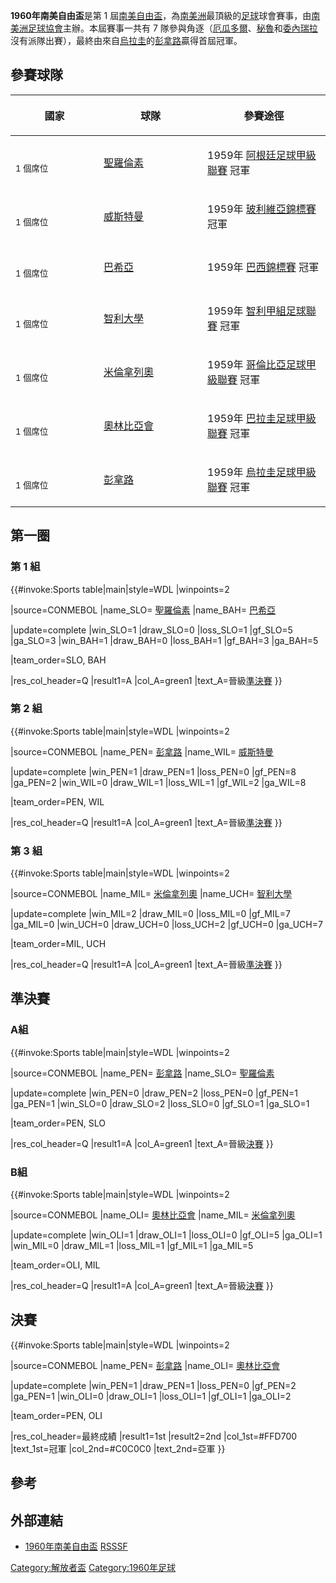 {{unreferenced|time=2018-05-29T04:39:18+00:00}}
{{noteTA
|G1=南美球會
}}
{{Infobox 國際足球賽事賽季
| tourney_name          = 南美自由盃
| year                  = 1960
| image                 = 
| size                  = 
| caption               = 
| edition               = 1
| defending_champ_other = 
| dates                 = 1960年4月19日–6月19日
| num_teams             = 7 隊
| associations          = 7
| champion_other        = {{flagicon|URU}} [[佩那羅爾足球俱樂部|彭拿路]]
| count                 = 1
| second_other          = {{flagicon|PAR|1954}} [[奧林匹亞俱樂部|奧林比亞會]]
| matches               = 13
| goals                 = 39
| attendance            = 
| top_scorer            = {{flagicon|ECU}} {{link-en|Alberto Spencer|Alberto Spencer}}<br>（7 球）
| player                = 
| prevseason            = [[南美洲冠軍錦標賽|1948]]
| nextseason            = [[1961年南美自由盃|1961]]
}}

'''1960年南美自由盃'''是第 1 屆[[南美自由盃|南美自由盃]]，為[[南美洲|南美洲]]最頂級的[[足球|足球]]球會賽事，由[[南美洲足球協會|南美洲足球協會]]主辦。本屆賽事一共有 7 隊參與角逐（[[厄瓜多爾|厄瓜多爾]]、[[秘魯|秘魯]]和[[委內瑞拉|委內瑞拉]]沒有派隊出賽），最終由來自[[烏拉圭|烏拉圭]]的[[佩那羅爾足球俱樂部|彭拿路]]贏得首屆冠軍。

==參賽球隊==
{| class="wikitable"
|- 
!width=125|國家
!width=150|球隊
!參賽途徑
|-
|{{flag|ARG|alt}}<br /><small>1 個席位</small>
|[[阿爾馬格羅聖羅倫素體育會|聖羅倫素]]
|1959年 [[阿根廷足球甲級聯賽|阿根廷足球甲級聯賽]] 冠軍
|-
|{{flag|BOL}}<br /><small>1 個席位</small>
|[[喬治維爾斯特爾曼俱樂部|威斯特曼]]
|1959年 [[玻利維亞足球甲級聯賽|玻利維亞錦標賽]] 冠軍
|-
|{{flag|BRA|1960}}<br /><small>1 個席位</small>
|[[巴伊亞競技俱樂部|巴希亞]]
|1959年 [[巴西足球甲級聯賽|巴西錦標賽]] 冠軍
|-
|{{flag|CHI}}<br /><small>1 個席位</small>
|[[智利大學足球俱樂部|智利大學]]
|1959年 [[智利甲組足球聯賽|智利甲組足球聯賽]] 冠軍
|-
|{{flag|COL}}<br /><small>1 個席位</small>
|[[百萬富翁足球俱樂部|米倫拿列奧]]
|1959年 [[哥倫比亞足球甲級聯賽|哥倫比亞足球甲級聯賽]] 冠軍
|-
|{{flag|PAR|1954}}<br /><small>1 個席位</small>
|[[奧林匹亞俱樂部|奧林比亞會]]
|1959年 [[巴拉圭足球甲級聯賽|巴拉圭足球甲級聯賽]] 冠軍
|-
|{{flag|URU}}<br /><small>1 個席位</small>
|[[佩那羅爾足球俱樂部|彭拿路]]
|1959年 [[烏拉圭足球甲級聯賽|烏拉圭足球甲級聯賽]] 冠軍
|}

==第一圈==
===第 1 組===
{{#invoke:Sports table|main|style=WDL
|winpoints=2

|source=CONMEBOL
|name_SLO={{fbaicon|ARG|alt}} [[阿爾馬格羅聖羅倫素體育會|聖羅倫素]]
|name_BAH={{fbaicon|BRA|1960}} [[巴伊亞競技俱樂部|巴希亞]]

<!--UPDATE standings below (including date)-->
|update=complete
|win_SLO=1 |draw_SLO=0 |loss_SLO=1 |gf_SLO=5 |ga_SLO=3
|win_BAH=1 |draw_BAH=0 |loss_BAH=1 |gf_BAH=3 |ga_BAH=5

<!--UPDATE positions below (check tiebreakers)-->
|team_order=SLO, BAH

|res_col_header=Q
|result1=A
|col_A=green1 |text_A=晉級[[#準決賽|準決賽]]
}}

{{footballbox_collapsible
|date = 1960年4月20日
|team1 = [[阿爾馬格羅聖羅倫素體育會|聖羅倫素]] {{flagicon|ARG|alt}}
|score = 3–0
|team2 = {{flagicon|BRA|1960}} [[巴伊亞競技俱樂部|巴希亞]]
|goals1 = [[Oscar_Rossi|Rossi]] {{goal|}}<br>[[Ramón_Ruiz|Ruiz]] {{goal|}}<br>[[José_Sanfilippo|Sanfilippo]] {{goal|}}
|goals2 = 
|stadium = [[Estadio_Tomas_Adolfo_Duco|Palacio Ducó]]，[[布宜諾斯艾利斯|布宜諾斯艾利斯]]
|attendance = ≈10,000
|referee = Esteban Marino（[[烏拉圭足球協會|烏拉圭]]）
}}
{{footballbox_collapsible
|date = 1960年5月3日
|team1 = [[巴伊亞競技俱樂部|巴希亞]] {{flagicon|BRA|1960}}
|score = 3–2
|team2 = {{flagicon|ARG|alt}} [[阿爾馬格羅聖羅倫素體育會|聖羅倫素]]
|goals1 = [[Carlos_Domingues_Viana|Carlitos]] {{goal|}}<br>[[Flávio_Santos|Flavio]] {{goal|}}<br>[[Mário_da_Nova_Bahia|Marito]] {{goal|}}
|goals2 = {{goal|}}{{goal|}} [[José_Sanfilippo|Sanfilippo]]
|stadium = [[Estádio_Fonte_Nova|Estádio Fonte Nova]]，[[薩爾瓦多_(巴西)|薩爾瓦多]]
|attendance = ≈18,000
|referee =Eustasio Catebeke（[[巴拉圭足球協會|巴拉圭]]） }}

===第 2 組===
{{#invoke:Sports table|main|style=WDL
|winpoints=2

|source=CONMEBOL
|name_PEN={{fbaicon|URU|alt}} [[佩那羅爾足球俱樂部|彭拿路]]
|name_WIL={{fbaicon|BOL|alt}} [[喬治維爾斯特爾曼俱樂部|威斯特曼]]

<!--UPDATE standings below (including date)-->
|update=complete
|win_PEN=1 |draw_PEN=1 |loss_PEN=0 |gf_PEN=8 |ga_PEN=2
|win_WIL=0 |draw_WIL=1 |loss_WIL=1 |gf_WIL=2 |ga_WIL=8

<!--UPDATE positions below (check tiebreakers)-->
|team_order=PEN, WIL

|res_col_header=Q
|result1=A
|col_A=green1 |text_A=晉級[[#準決賽|準決賽]]
}}

{{footballbox_collapsible
|date = 1960年4月19日
|team1 = [[佩那羅爾足球俱樂部|彭拿路]] {{flagicon|URU|alt}}
|score = 7–1
|team2 = {{flagicon|BOL|alt}} [[喬治維爾斯特爾曼俱樂部|威斯特曼]]
|goals1 = [[Carlos_Borges|Borges]] {{goal|13||27}}<br />[[Alberto_Spencer|Spencer]] {{goal|35||58||67||90}}<br />[[Luis_Cubilla|Cubilla]] {{goal|20}} 
|goals2 = [[Máximo_Alcólcer|Alcólcer]] {{goal|49}}
|stadium = [[世紀球場|世紀球場]]，[[蒙特維多|蒙特維多]]
|attendance = ≈35,000
|referee = Carlos Robles（[[智利足球協會|智利]]）
}}
{{footballbox_collapsible
|date = 1960年4月30日
|team1 = [[喬治維爾斯特爾曼俱樂部|威斯特曼]] {{flagicon|BOL|alt}}
|score = 1–1
|team2 = {{flagicon|URU|alt}} [[佩那羅爾足球俱樂部|彭拿路]]
|goals1 = [[Ausberto_García|García]] {{goal|55}} 
|goals2 = [[Luis_Cubilla|Cubilla]] {{goal|43}}
|stadium = [[Estadio_Hernando_Siles|Estadio Hernando Siles]]，[[拉巴斯|拉巴斯]]
|attendance = ≈30,000
|referee = José  Luis Praddaude（[[阿根廷足球協會|阿根廷]]）}}

===第 3 組===
{{#invoke:Sports table|main|style=WDL
|winpoints=2

|source=CONMEBOL
|name_MIL={{fbaicon|COL}} [[百萬富翁足球俱樂部|米倫拿列奧]]
|name_UCH={{fbaicon|CHI}} [[智利大學足球俱樂部|智利大學]]

<!--UPDATE standings below (including date)-->
|update=complete
|win_MIL=2 |draw_MIL=0 |loss_MIL=0 |gf_MIL=7 |ga_MIL=0
|win_UCH=0 |draw_UCH=0 |loss_UCH=2 |gf_UCH=0 |ga_UCH=7

<!--UPDATE positions below (check tiebreakers)-->
|team_order=MIL, UCH

|res_col_header=Q
|result1=A
|col_A=green1 |text_A=晉級[[#準決賽|準決賽]]
}}

{{footballbox_collapsible
|date = 1960年5月8日
|team1 = [[智利大學足球俱樂部|智利大學]] {{flagicon|CHI}}
|score = 0–6
|team2 = {{flagicon|COL}} [[百萬富翁足球俱樂部|米倫拿列奧]]
|goals1 = 
|goals2 = [[Marino_Klinger|Klinger]] {{goal|14||68}}<br>[[Rubén_Pizarro|Pizarro]] {{goal|4||82}}<br>[[Rodolfo_Micheli|Micheli]] {{goal|54}}<br>[[Orlando_Larraz|Larraz]] {{goal|71}}
|stadium = [[Estadio_Nacional_de_Chile|Estadio Nacional]]，[[聖地亞哥-德智利|聖地亞哥]]
|attendance = ≈18,000
|referee = Juan Carlos Armental（[[烏拉圭足球協會|烏拉圭]]）
}}
{{footballbox_collapsible
|date = 1960年5月15日
|team1 = [[百萬富翁足球俱樂部|米倫拿列奧]] {{flagicon|COL}}
|score = 1–0
|team2 = {{flagicon|CHI}} [[智利大學足球俱樂部|智利大學]]
|goals1 = [[Rodolfo_Micheli|Micheli]] {{goal|}}
|goals2 =
|stadium = [[Estadio_El_Campín|Estadio El Campín]]，[[波哥大|波哥大]]
|attendance = ≈25,000
|referee = Juan Carlos Armental（[[烏拉圭足球協會|烏拉圭]]） }}

==準決賽==
===A組===
{{#invoke:Sports table|main|style=WDL
|winpoints=2

|source=CONMEBOL
|name_PEN={{fbaicon|URU}} [[佩那羅爾足球俱樂部|彭拿路]]
|name_SLO={{fbaicon|ARG|alt}} [[阿爾馬格羅聖羅倫素體育會|聖羅倫素]]

<!--UPDATE standings below (including date)-->
|update=complete
|win_PEN=0 |draw_PEN=2 |loss_PEN=0 |gf_PEN=1 |ga_PEN=1
|win_SLO=0 |draw_SLO=2 |loss_SLO=0 |gf_SLO=1 |ga_SLO=1

<!--UPDATE positions below (check tiebreakers)-->
|team_order=PEN, SLO

|res_col_header=Q
|result1=A
|col_A=green1 |text_A=晉級[[#決賽|決賽]]
}}

{{footballbox_collapsible
|date = 1960年5月18日
|team1 = [[佩那羅爾足球俱樂部|彭拿路]] {{flagicon|URU}}
|score = 1–1
|team2 = {{flagicon|ARG|alt}} [[阿爾馬格羅聖羅倫素體育會|聖羅倫素]]
|goals1 = [[Carlos_Abel_Linazza|Linazza]] {{goal|2}}
|goals2 = [[Norberto_Boggio|Boggio]] {{goal|18}}
|stadium = [[世紀球場|世紀球場]]，[[蒙特維多|蒙特維多]]
|attendance = ≈55,000
|referee = Carlos Robles（[[智利足球協會|智利]]）
}}
{{footballbox_collapsible
|date = 1960年5月24日
|team1 = [[阿爾馬格羅聖羅倫素體育會|聖羅倫素]] {{flagicon|ARG|alt}}
|score = 0–0
|team2 = {{flagicon|URU}} [[佩那羅爾足球俱樂部|彭拿路]]
|goals1 = 
|goals2 = 
|stadium = [[Estadio_Tomas_Adolfo_Duco|Palacio Ducó]]，[[布宜諾斯艾利斯|布宜諾斯艾利斯]]
|attendance = ≈15,000
|referee = Carlos Robles（[[智利足球協會|智利]]）
}}
{{footballbox_collapsible
|date = 1960年5月29日
|round = 附加賽
|team1 = [[佩那羅爾足球俱樂部|彭拿路]] {{flagicon|URU}}
|score = 2–1
|team2 = {{flagicon|ARG|alt}} [[阿爾馬格羅聖羅倫素體育會|聖羅倫素]]
|goals1 = [[Alberto_Spencer|Spencer]] {{goal|61||89}}
|goals2 = [[José_Sanfilippo|Sanfilippo]] {{goal|86}}
|stadium = [[世紀球場|世紀球場]]，[[蒙特維多|蒙特維多]]
|attendance = ≈45,000
|referee = José Dimas Larrosa（[[巴拉圭足球協會|巴拉圭]]）
}}

===B組===
{{#invoke:Sports table|main|style=WDL
|winpoints=2

|source=CONMEBOL
|name_OLI={{fbaicon|PAR|1954}} [[奧林匹亞俱樂部|奧林比亞會]]
|name_MIL={{fbaicon|COL}} [[百萬富翁足球俱樂部|米倫拿列奧]]

<!--UPDATE standings below (including date)-->
|update=complete
|win_OLI=1 |draw_OLI=1 |loss_OLI=0 |gf_OLI=5 |ga_OLI=1
|win_MIL=0 |draw_MIL=1 |loss_MIL=1 |gf_MIL=1 |ga_MIL=5

<!--UPDATE positions below (check tiebreakers)-->
|team_order=OLI, MIL

|res_col_header=Q
|result1=A
|col_A=green1 |text_A=晉級[[#決賽|決賽]]
}}

{{footballbox_collapsible
|date = 1960年5月8日
|team1 = [[百萬富翁足球俱樂部|米倫拿列奧]] {{flagicon|COL}}
|score = 0–0
|team2 = {{flagicon|PAR|1954}} [[奧林匹亞俱樂部|奧林比亞會]]
|goals1 = 
|goals2 = 
|stadium = [[Estadio_El_Campín|Estadio El Campín]]，[[波哥大|波哥大]]
|attendance = ≈35,000
|referee = José Antonio Sundheim（[[哥倫比亞足球協會|哥倫比亞]]）
}}
{{footballbox_collapsible
|date = 1960年5月15日
|team1 = [[奧林匹亞俱樂部|奧林比亞會]] {{flagicon|PAR|1954}}
|score = 5–1
|team2 = {{flagicon|COL}} [[百萬富翁足球俱樂部|米倫拿列奧]]
|goals1 = [[Luis_Doldán|Doldán]] {{goal|15||88}}<br>[[Teovaldo_Melgarejo|Melgarejo]] {{goal|43}}<br>[[Delio_Noriega|Noriega]] {{goal|53|o.g.}}<br>[[Hipólito_Recalde|Recalde]] {{goal|62}}
|goals2 = [[Rubén_Pizarro|Pizarro]] {{goal|70}}
|stadium = [[Estadio_Manuel_Ferreira|Estadio Manuel Ferreira]]，[[亞松森|亞松森]]
|attendance = ≈35,000
|referee = José Luis Praddaude（[[阿根廷足球協會|阿根廷]]）
}}

==決賽==
{{#invoke:Sports table|main|style=WDL
|winpoints=2

|source=CONMEBOL
|name_PEN={{fbaicon|URU}} [[佩那羅爾足球俱樂部|彭拿路]]
|name_OLI={{fbaicon|PAR|1954}} [[奧林匹亞俱樂部|奧林比亞會]]

<!--UPDATE standings below (including date)-->
|update=complete
|win_PEN=1 |draw_PEN=1 |loss_PEN=0 |gf_PEN=2 |ga_PEN=1
|win_OLI=0 |draw_OLI=1 |loss_OLI=1 |gf_OLI=1 |ga_OLI=2

<!--UPDATE positions below (check tiebreakers)-->
|team_order=PEN, OLI

|res_col_header=最終成績
|result1=1st |result2=2nd
|col_1st=#FFD700 |text_1st=冠軍
|col_2nd=#C0C0C0 |text_2nd=亞軍
}}

{{footballbox_collapsible
|date = 1960年6月12日
|team1 = [[佩那羅爾足球俱樂部|彭拿路]] {{flagicon|URU}}
|score = 1–0
|team2 = {{flagicon|PAR|1954}} [[奧林匹亞俱樂部|奧林比亞會]]
|goals1 = [[Alberto_Spencer|Spencer]] {{goal|79}}
|goals2 =
|stadium = [[世紀球場|世紀球場]]，[[蒙特維多|蒙特維多]]
|attendance = 44,690
|referee = [[Carlos_Robles|Carlos Robles]]（[[智利足球協會|智利]]）
}}
{{footballbox_collapsible
|date = 1960年6月19日
|team1 = [[奧林匹亞俱樂部|奧林比亞會]] {{flagicon|PAR|1954}}
|score = 1–1
|team2 = {{flagicon|URU}} [[佩那羅爾足球俱樂部|彭拿路]]
|goals1 = [[Hipólito_Recalde|Recalde]] {{goal|28}}
|goals2 = [[Luis_Cubilla|Cubilla]] {{goal|83}}
|stadium = [[Estadio_Manuel_Ferreira|Estadio Manuel Ferreira]]，[[亞松森|亞松森]]
|attendance = 35,000
|referee = [[José_Luis_Praddaude|José Luis Praddaude]]（[[阿根廷足球協會|阿根廷]]）
}}

==參考==
{{reflist}}

==外部連結==
*[https://web.archive.org/web/20130613201619/http://www.rsssf.com/sacups/copa60.html 1960年南美自由盃] [[RSSSF|RSSSF]]

{{歷屆南美解放者盃}}

[[Category:解放者盃|Category:解放者盃]]
[[Category:1960年足球|Category:1960年足球]]